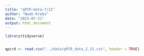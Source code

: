 ```yaml
---
title: "qPCR-data-7/21"
author: "Noah Krebs"
date: "2023-07-21"
output: html_document
---
```

```r
library(tidyverse)



```


```r
qpcrd <- read.csv("../data/qPCR_data_2_21.csv", header = TRUE)
```


